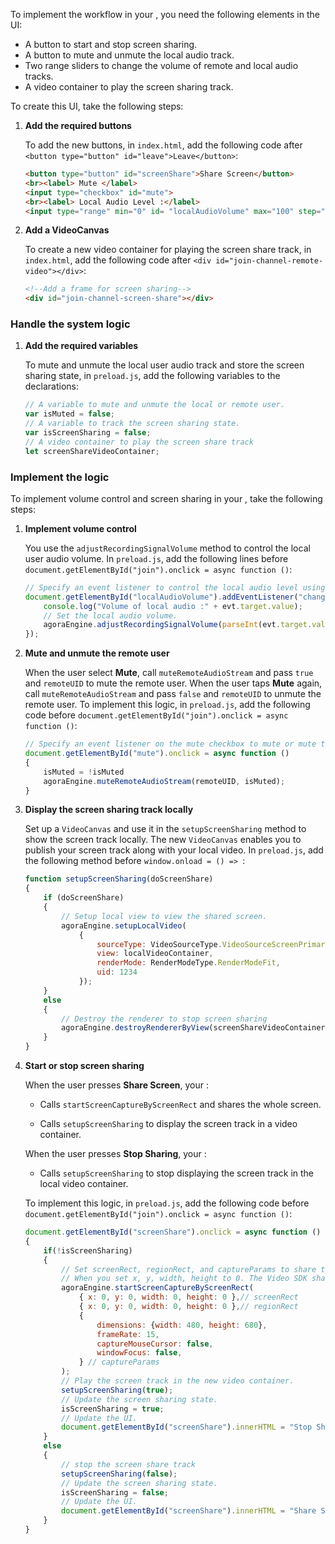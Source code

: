  <PlatformWrapper platform="electron">

To implement the <Vpd k="NAME"/> workflow in your <Vpl k="CLIENT" />, you need the following elements in the UI:

* A button to start and stop screen sharing.
* A button to mute and unmute the local audio track.
* Two range sliders to change the volume of remote and local audio tracks.
* A video container to play the screen sharing track.

To create this UI, take the following steps: 

1. **Add the required buttons**
    
    To add the new buttons, in `index.html`, add the following code after `<button type="button" id="leave">Leave</button>`:

    ```html
    <button type="button" id="screenShare">Share Screen</button>
    <br><label> Mute </label>
    <input type="checkbox" id="mute">
    <br><label> Local Audio Level :</label>
    <input type="range" min="0" id= "localAudioVolume" max="100" step="1"><br>
    ```

1. **Add a VideoCanvas**

    To create a new video container for playing the screen share track, in `index.html`, add the following code after `<div id="join-channel-remote-video"></div>`:

    ```html
    <!--Add a frame for screen sharing-->
    <div id="join-channel-screen-share"></div>
    ```

### Handle the system logic

1. **Add the required variables**

   To mute and unmute the local user audio track and store the screen sharing state, in `preload.js`, add the following variables to the declarations:
   
   ```javascript
   // A variable to mute and unmute the local or remote user.
   var isMuted = false;
   // A variable to track the screen sharing state.
   var isScreenSharing = false;
   // A video container to play the screen share track
   let screenShareVideoContainer;
   ```

### Implement the <Vpd k="NAME"/> logic

To implement volume control and screen sharing in your <Vpl k="CLIENT" />, take the following steps:

1. **Implement volume control**

    You use the `adjustRecordingSignalVolume` method to control the local user audio volume. In `preload.js`, add the following lines before `document.getElementById("join").onclick = async function ()`:

    ```javascript
    // Specify an event listener to control the local audio level using the range slider.
    document.getElementById("localAudioVolume").addEventListener("change", function(evt) {
        console.log("Volume of local audio :" + evt.target.value);
        // Set the local audio volume.
        agoraEngine.adjustRecordingSignalVolume(parseInt(evt.target.value));
    });
    ```
1. **Mute and unmute the remote user**
    
    When the user select **Mute**, call `muteRemoteAudioStream` and pass `true` and `remoteUID` to mute the remote user. When the user taps **Mute** again, call `muteRemoteAudioStream` and pass `false` and `remoteUID` to unmute the remote user. To implement this logic,
    in `preload.js`, add the following code before `document.getElementById("join").onclick = async function ()`:

    ```javascript
    // Specify an event listener on the mute checkbox to mute or mute the remote user.
    document.getElementById("mute").onclick = async function ()
    { 
        isMuted = !isMuted
        agoraEngine.muteRemoteAudioStream(remoteUID, isMuted);
    }
    ```

3.  **Display the screen sharing track locally**

    Set up a `VideoCanvas` and use it in the `setupScreenSharing` method to show the screen track locally. The new `VideoCanvas` enables you to publish your screen track along with your local video. In `preload.js`, add the following method before `window.onload = () => `:

    ``` javascript
    function setupScreenSharing(doScreenShare) 
    {
        if (doScreenShare)
        {
            // Setup local view to view the shared screen.
            agoraEngine.setupLocalVideo(
                {
                    sourceType: VideoSourceType.VideoSourceScreenPrimary,
                    view: localVideoContainer,
                    renderMode: RenderModeType.RenderModeFit,
                    uid: 1234
                });
        }
        else
        {
            // Destroy the renderer to stop screen sharing
            agoraEngine.destroyRendererByView(screenShareVideoContainer);
        }
    }
    ```
1. **Start or stop screen sharing**

    When the user presses **Share Screen**, your <Vpl k="CLIENT" />:
    
    * Calls `startScreenCaptureByScreenRect` and shares the whole screen.

    * Calls `setupScreenSharing` to display the screen track in a video container.

    When the user presses **Stop Sharing**, your <Vpl k="CLIENT" />:

    * Calls `setupScreenSharing` to stop displaying the screen track in the local video container.

    To implement this logic, in `preload.js`, add the following code before `document.getElementById("join").onclick = async function ()`:

    ```javascript
    document.getElementById("screenShare").onclick = async function ()
    {
        if(!isScreenSharing)
        {
            // Set screenRect, regionRect, and captureParams to share the screen.
            // When you set x, y, width, height to 0. The Video SDK shares the whole screen.
            agoraEngine.startScreenCaptureByScreenRect(
                { x: 0, y: 0, width: 0, height: 0 },// screenRect
                { x: 0, y: 0, width: 0, height: 0 },// regionRect
                {
                    dimensions: {width: 480, height: 680},
                    frameRate: 15,
                    captureMouseCursor: false,
                    windowFocus: false,
                } // captureParams
            );
            // Play the screen track in the new video container.
            setupScreenSharing(true);
            // Update the screen sharing state.
            isScreenSharing = true;
            // Update the UI.
            document.getElementById("screenShare").innerHTML = "Stop Sharing";
        }
        else
        {
            // stop the screen share track
            setupScreenSharing(false);
            // Update the screen sharing state.
            isScreenSharing = false;
            // Update the UI.
            document.getElementById("screenShare").innerHTML = "Share Screen";
        }
    }
    ```
</PlatformWrapper>

